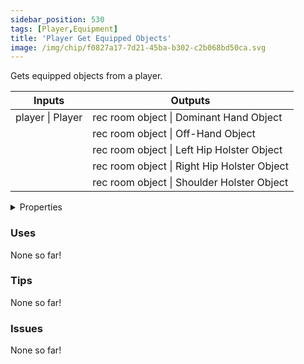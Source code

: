```yaml
---
sidebar_position: 530
tags: [Player,Equipment]
title: 'Player Get Equipped Objects'
image: /img/chip/f0827a17-7d21-45ba-b302-c2b068bd50ca.svg
---
```


Gets equipped objects from a player.



<IChip uuid="f0827a17-7d21-45ba-b302-c2b068bd50ca"/>

<table><thead><tr><th>Inputs</th><th>Outputs</th></tr></thead><tbody><tr><td>player | Player</td><td>rec room object | Dominant Hand Object</td></tr><tr><td /><td>rec room object | Off-Hand Object</td></tr><tr><td /><td>rec room object | Left Hip Holster Object</td></tr><tr><td /><td>rec room object | Right Hip Holster Object</td></tr><tr><td /><td>rec room object | Shoulder Holster Object</td></tr></tbody></table>

<details>
  <summary>Properties</summary>
  <div>
    <div>
    <table>
      <tbody>
        <tr>
          <td>Is beta required?</td>
          <td>No</td>
        </tr>
        <tr>
          <td>Is chip a trolling risk?</td>
          <td>No</td>
        </tr>
        <tr>
          <td>Is chip a role assignment risk?</td>
          <td>No</td>
        </tr>
        <tr>
          <td>Chip UUID</td>
          <td>f0827a17-7d21-45ba-b302-c2b068bd50ca</td>
        </tr>
        <tr>
          <td>Room availability</td>
          <td>Available everywhere</td>
        </tr>
      </tbody>
    </table>
    </div>
  </div>
</details>

### Uses

None so far!

### Tips

None so far!

### Issues

None so far!